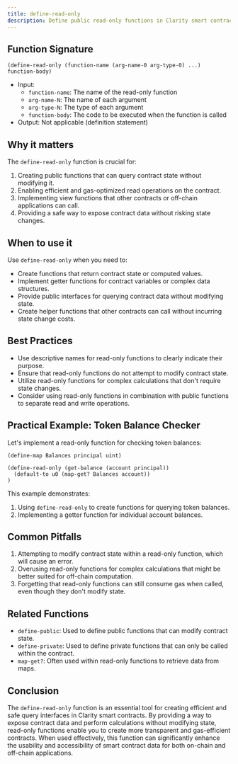 ```yaml
---
title: define-read-only
description: Define public read-only functions in Clarity smart contracts.
---
```


## Function Signature

```clarity
(define-read-only (function-name (arg-name-0 arg-type-0) ...) function-body)
```

- Input: 
  - `function-name`: The name of the read-only function
  - `arg-name-N`: The name of each argument
  - `arg-type-N`: The type of each argument
  - `function-body`: The code to be executed when the function is called
- Output: Not applicable (definition statement)

## Why it matters

The `define-read-only` function is crucial for:

1. Creating public functions that can query contract state without modifying it.
2. Enabling efficient and gas-optimized read operations on the contract.
3. Implementing view functions that other contracts or off-chain applications can call.
4. Providing a safe way to expose contract data without risking state changes.

## When to use it

Use `define-read-only` when you need to:

- Create functions that return contract state or computed values.
- Implement getter functions for contract variables or complex data structures.
- Provide public interfaces for querying contract data without modifying state.
- Create helper functions that other contracts can call without incurring state change costs.

## Best Practices

- Use descriptive names for read-only functions to clearly indicate their purpose.
- Ensure that read-only functions do not attempt to modify contract state.
- Utilize read-only functions for complex calculations that don't require state changes.
- Consider using read-only functions in combination with public functions to separate read and write operations.

## Practical Example: Token Balance Checker

Let's implement a read-only function for checking token balances:

```clarity
(define-map Balances principal uint)

(define-read-only (get-balance (account principal))
  (default-to u0 (map-get? Balances account))
)
```

This example demonstrates:
1. Using `define-read-only` to create functions for querying token balances.
2. Implementing a getter function for individual account balances.

## Common Pitfalls

1. Attempting to modify contract state within a read-only function, which will cause an error.
2. Overusing read-only functions for complex calculations that might be better suited for off-chain computation.
3. Forgetting that read-only functions can still consume gas when called, even though they don't modify state.

## Related Functions

- `define-public`: Used to define public functions that can modify contract state.
- `define-private`: Used to define private functions that can only be called within the contract.
- `map-get?`: Often used within read-only functions to retrieve data from maps.

## Conclusion

The `define-read-only` function is an essential tool for creating efficient and safe query interfaces in Clarity smart contracts. By providing a way to expose contract data and perform calculations without modifying state, read-only functions enable you to create more transparent and gas-efficient contracts. When used effectively, this function can significantly enhance the usability and accessibility of smart contract data for both on-chain and off-chain applications.
